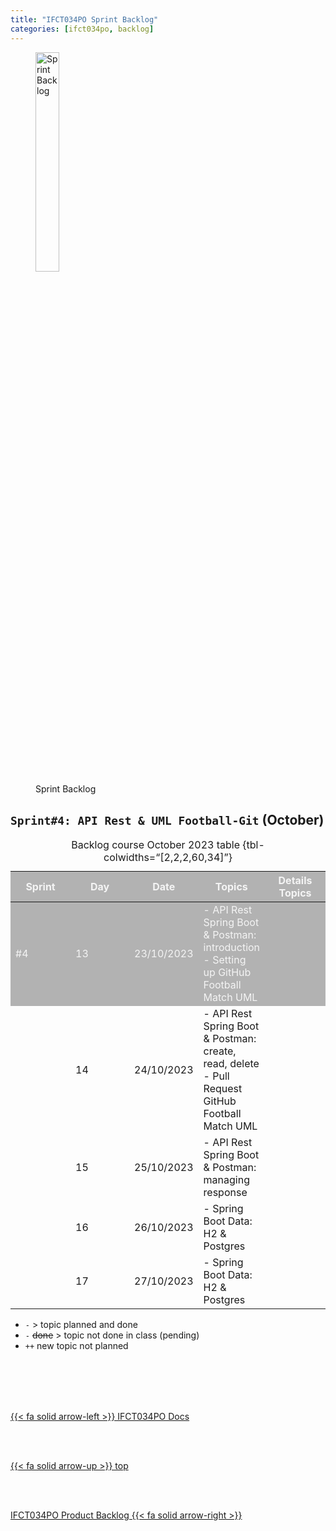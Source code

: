 ```yaml
---
title: "IFCT034PO Sprint Backlog"
categories: [ifct034po, backlog]
---
```



<style>
tr:nth-child(1) {
  background-color: #b2b2b2!important;
  color: #f4f4f4!important;
}
</style>


![Sprint Backlog](/images/home/backlog.jpg){width="30%"}

## ``Sprint#4: API Rest & UML Football-Git`` (October)

::: {.column-page-right}
| Sprint | Day | Date | Topics |  Details Topics |
| -- | -- | -- | -- | -- |
| #4 | 13 | 23/10/2023  | - API Rest Spring Boot & Postman: introduction </br> - Setting up GitHub Football Match UML |  |
|  | 14 | 24/10/2023 | - API Rest Spring Boot & Postman: create, read, delete </br> - Pull Request GitHub Football Match UML |  |
|  | 15 | 25/10/2023 | - API Rest Spring Boot & Postman: managing response  |  | 
|  | 16 | 26/10/2023 | - Spring Boot Data: H2 & Postgres |  |
|  | 17 | 27/10/2023 | - Spring Boot Data: H2 & Postgres |  |
: Backlog course October 2023 table {tbl-colwidths="[2,2,2,60,34]"}
:::

::: {.callout-note}
- `-` > topic planned and done
- `- ` <s>done</s> > topic not done in class (pending)
- `++` new topic not planned
:::



<!--- navLinks -->
<br><br>
<div class=row>
<br>
<div class='column left previous'>
<br>
[{{< fa solid arrow-left >}} IFCT034PO Docs](/ifct034po/ifct034po.qmd)
<br>
</div>
<br>
<div class='column center'>
<br>
[{{< fa solid arrow-up >}} top](#top)
<br>
</div>
<br>
<div class='column right next'>
<br>
[IFCT034PO Product Backlog  {{< fa solid arrow-right >}}](/ifct034po/ifct034pobacklog-product.qmd)
<br>
</div>
<br>
</div>
